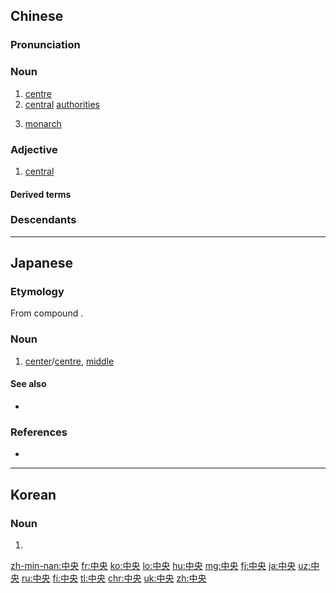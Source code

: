 ==Chinese==
{{zh-forms}}

===Pronunciation===
{{zh-pron
|m=zhōngyāng
|c=zung1 joeng1
|h=pfs=tûng-ông/chûng-yông
|h_note=tûng-ông - vernacular ("centre"); chûng-yông - literary ("central authorities")
|md=dṳ̆ng-iŏng
|mn=xm,qz,zz,tp,kh,tn,tc,yl,hc,lk,sx,mg,km:tiong-ng/xm,qz,lk,km,mg,hc:tiong-iong/zz,tc:tiong-iang/yl:teng-eng
|mn_note=tiong-ng - vernacular; tiong-iong, tiong-iang - literary
|w=1tson ian
|ma=Zh-zhongyang.ogg
|mc=1,1
|oc=1,1;2,1
|cat=n,a
}}

===Noun===
{{zh-noun}}

# [[centre]]
# [[central]] [[authorities]]
#: {{zh-x|中共 中央 宣傳 部|Publicity Department of the Communist Party of China}}
# {{lb|zh|literary}} [[monarch]]

===Adjective===
{{zh-adj}}

# {{lb|zh|attributive}} [[central]]

====Derived terms====
{{zh-der|黨中央|中央集權|中央山脈|中央尖山|中央公園}}

===Descendants===
{{CJKV|中央|ちゅうおう|중앙|trung ương}}

{{zh-cat|Elementary}}

----

==Japanese==
{{ja-kanjitab|ちゅう|おう|yomi=on}}
===Etymology===
From {{etyl|ltc|ja|sort=ちゅうおう}} compound {{m|zh|中央|tr=trjuwng ʔjang|lit=centre}}.

===Noun===
{{ja-noun|ちゅうおう|hhira=ちゆうあう}}

# [[center]]/[[centre]], [[middle]]
#: {{ja-usex|宮崎市は、宮崎県のほぼ'''中央'''にある市で県庁所在地、中核市である。|みやざき し は、 みやざき けん の ほぼ '''ちゅうおう''' に ある し で けんちょう しょざいち、 ちゅうかく し で ある。|Miyazaki city is roughly in the '''centre'''/'''center''' of Miyazaki prefecture, and is its main city and capital.}}

====See also====
* {{ja-r|中心|ちゅうしん}}

===References===
* {{R:Shogakukan}}

----

==Korean==
{{ko-hanjatab|中|央}}

===Noun===
{{ko-noun|hj|hangeul=중앙}}

# {{hanja form of|중앙|center, middle}}

[[zh-min-nan:中央]]
[[fr:中央]]
[[ko:中央]]
[[lo:中央]]
[[hu:中央]]
[[mg:中央]]
[[fj:中央]]
[[ja:中央]]
[[uz:中央]]
[[ru:中央]]
[[fi:中央]]
[[tl:中央]]
[[chr:中央]]
[[uk:中央]]
[[zh:中央]]